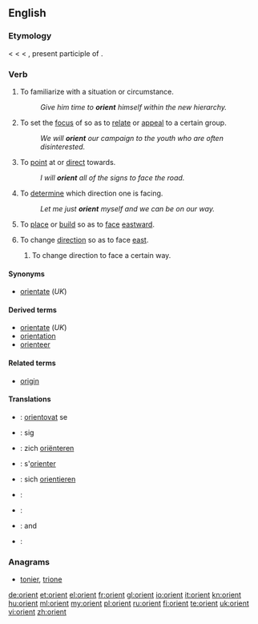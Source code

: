 {{also|Orient}}
==English==

===Etymology===
< {{etyl|enm}} {{term|orient|lang=enm}} < {{etyl|fro}} {{term|orient|lang=fro}} < {{etyl|la}} {{term|oriens||rising; as a noun, the quarter where the sun rises, the east, day}}, present participle of {{term|oriri||to rise}}.

===Verb===
{{en-verb}}

# {{transitive}} To familiarize with a situation or circumstance.
#: ''Give him time to '''orient''' himself within the new hierarchy.''
# {{transitive}} To set the [[focus]] of so as to [[relate]] or [[appeal]] to a certain group.
#: ''We will '''orient''' our campaign to the youth who are often disinterested.''
# {{transitive}} To [[point]] at or [[direct]] towards.
#: ''I will '''orient''' all of the signs to face the road.''
# {{transitive}} To [[determine]] which direction one is facing.
#: ''Let me just '''orient''' myself and we can be on our way.''
# {{transitive}} To [[place]] or [[build]] so as to [[face]] [[eastward]].
# {{intransitive}} To change [[direction]] so as to face [[east]].
## {{by extension}} To change direction to face a certain way.

====Synonyms====
* [[orientate]] (''UK'')

====Derived terms====
{{der-top|}}
* [[orientate]] (''UK'')
* [[orientation]]
* [[orienteer]]
{{der-bottom}}

====Related terms====
{{rel-top|}}
* [[origin]]
{{rel-bottom}}

====Translations====
{{checktrans-top}}
* {{ttbc|cs}}: [[orientovat]] se
* {{ttbc|da}}: {{t|da|orientere}} sig
* {{ttbc|nl}}: zich [[oriënteren]]
* {{ttbc|fr}}: s'[[orienter]]
{{checktrans-mid}}
* {{ttbc|de}}: sich [[orientieren]]
* {{ttbc|it}}: {{t|it|orientarsi}}
* {{ttbc|pt}}: {{t|pt|orientar}}
* {{ttbc|ru}}: {{t|ru|ориентироваться|sc=Cyrl|tr=orijentírovat'sja}} {{impf}} and {{pf}}
* {{ttbc|es}}: {{t|es|orientar}}
{{trans-bottom}}

===Anagrams===
* {{alphagram|einort}} [[tonier#English|tonier]], [[trione#English|trione]]

[[de:orient]]
[[et:orient]]
[[el:orient]]
[[fr:orient]]
[[gl:orient]]
[[io:orient]]
[[it:orient]]
[[kn:orient]]
[[hu:orient]]
[[ml:orient]]
[[my:orient]]
[[pl:orient]]
[[ru:orient]]
[[fi:orient]]
[[te:orient]]
[[uk:orient]]
[[vi:orient]]
[[zh:orient]]